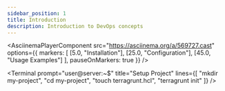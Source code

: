 ```yaml
---
sidebar_position: 1
title: Introduction
description: Introduction to DevOps concepts
---
```



<AsciinemaPlayerComponent 
  src="https://asciinema.org/a/569727.cast" 
  options={{
    markers: [
      [5.0, "Installation"],
      [25.0, "Configuration"], 
      [45.0, "Usage Examples"]
    ],
    pauseOnMarkers: true
  }}
/>



<Terminal  prompt="user@server:~$"
  title="Setup Project"
  lines={[
    "mkdir my-project",
    "cd my-project", 
    "touch terragrunt.hcl",
    "terragrunt init"
  ]}
/>

